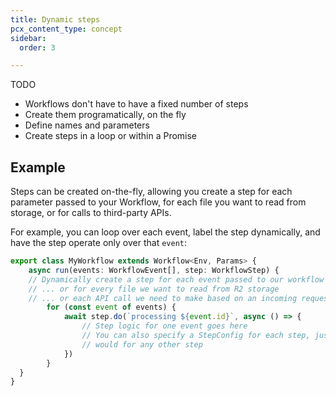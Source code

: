 ```yaml
---
title: Dynamic steps
pcx_content_type: concept
sidebar:
  order: 3

---
```


TODO

- Workflows don't have to have a fixed number of steps
- Create them programatically, on the fly
- Define names and parameters
- Create steps in a loop or within a Promise


## Example

Steps can be created on-the-fly, allowing you create a step for each parameter passed to your Workflow, for each file you want to read from storage, or for calls to third-party APIs.

For example, you can loop over each event, label the step dynamically, and have the step operate only over that `event`:

```ts
export class MyWorkflow extends Workflow<Env, Params> {
	async run(events: WorkflowEvent[], step: WorkflowStep) {
    // Dynamically create a step for each event passed to our workflow
    // ... or for every file we want to read from R2 storage
    // ... or each API call we need to make based on an incoming request
		for (const event of events) {
			await step.do(`processing ${event.id}`, async () => {
				// Step logic for one event goes here
				// You can also specify a StepConfig for each step, just as you
				// would for any other step
			})
		}
  }
}
```